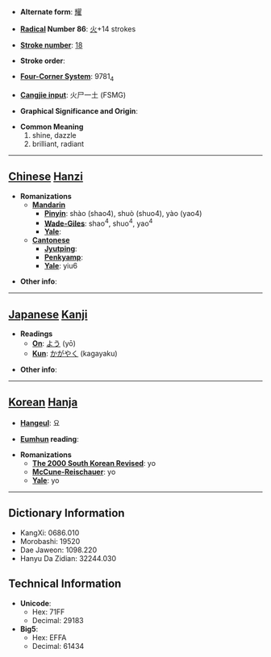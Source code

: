 * '''Alternate form''': [[耀]]

* '''[[Wiktionary:Chinese radical index| Radical]] Number 86''': [[Wiktionary:Chinese radical index 火|火]]+14 strokes

* '''[[Wiktionary:Chinese total strokes index|Stroke number]]''': [[Wiktionary:Chinese total strokes index 18|18]]

* '''Stroke order''': 

* '''[[Wiktionary:Chinese four corner index|Four-Corner System]]''': 9781<sub>4</sub>

* '''[[Wiktionary:Chinese Cangjie index|Cangjie input]]''': 火尸一土 (FSMG)

* '''Graphical Significance and Origin''': 

* '''Common Meaning'''
*#shine, dazzle
*# brilliant, radiant


----

== [[Chinese]] [[Hanzi]] ==

* '''Romanizations'''
** '''[[Mandarin]]'''
*** '''[[Pinyin]]''': shào (shao4), shuò (shuo4), yào (yao4)
*** '''[[Wade-Giles]]''': shao<sup>4</sup>, shuo<sup>4</sup>, yao<sup>4</sup>
*** '''[[Yale]]''': 
** '''[[Cantonese]]'''
*** '''[[Jyutping]]''':
*** '''[[Penkyamp]]''': 
*** '''[[Yale]]''': yiu6

* '''Other info''': 

----

== [[Japanese]] [[Kanji]] ==

* '''Readings'''
** '''[[On]]''': [[よう]] (yō)
** '''[[Kun]]''': [[かがやく]] (kagayaku)

* '''Other info''':  

----

== [[Korean]] [[Hanja]] ==

* '''[[Hangeul]]''': 요

* '''[[Eumhun]] reading''': 

* '''Romanizations'''
** '''[[The 2000 South Korean Revised Romanization|The 2000 South Korean Revised]]''': yo
** '''[[McCune-Reischauer]]''': yo
** '''[[Yale]]''': yo

----

== Dictionary Information ==

* KangXi: 0686.010
* Morobashi: 19520
* Dae Jaweon: 1098.220
* Hanyu Da Zidian: 32244.030

== Technical Information ==

* '''Unicode''':
** Hex: 71FF
** Decimal: 29183
* '''Big5''':
** Hex: EFFA
** Decimal: 61434